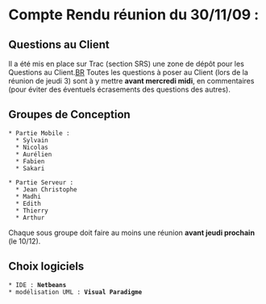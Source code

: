= Compte Rendu réunion du 30/11/09 : =


== Questions au Client ==

Il a été mis en place sur Trac (section SRS) une zone de dépôt pour les Questions au Client.[[BR]]
Toutes les questions à poser au Client (lors de la réunion de jeudi 3) sont à y mettre '''avant mercredi midi''', en commentaires (pour éviter des éventuels écrasements des questions des autres).

== Groupes de Conception ==

 * Partie Mobile :
   * Sylvain
   * Nicolas
   * Aurélien
   * Fabien
   * Sakari

 * Partie Serveur :
   * Jean Christophe
   * Madhi
   * Edith
   * Thierry
   * Arthur

Chaque sous groupe doit faire au moins une réunion '''avant jeudi prochain''' (le 10/12).

== Choix logiciels == 
 * IDE : '''Netbeans'''
 * modélisation UML : '''Visual Paradigme''' 